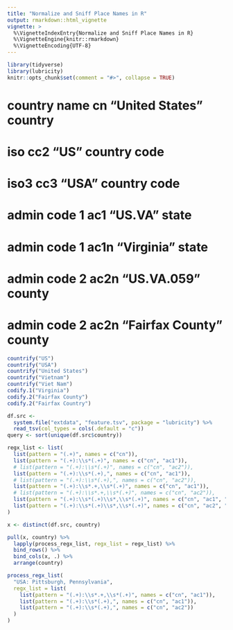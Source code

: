 ```yaml
---
title: "Normalize and Sniff Place Names in R"
output: rmarkdown::html_vignette
vignette: >
  %\VignetteIndexEntry{Normalize and Sniff Place Names in R}
  %\VignetteEngine{knitr::rmarkdown}
  %\VignetteEncoding{UTF-8}
---
```


```r
library(tidyverse)
library(lubricity)
knitr::opts_chunk$set(comment = "#>", collapse = TRUE)
```

# country name  cn    "United States"  country
# iso           cc2   "US"             country code
# iso3          cc3   "USA"            country code
# admin code 1  ac1   "US.VA"          state
# admin code 1  ac1n  "Virginia"       state
# admin code 2  ac2n  "US.VA.059"      county
# admin code 2  ac2n  "Fairfax County" county

```r
countrify("US")
countrify("USA")
countrify("United States")
countrify("Vietnam")
countrify("Viet Nam")
codify.1("Virginia")
codify.2("Fairfax County")
codify.2("Fairfax Country")
```

```r
df.src <- 
  system.file("extdata", "feature.tsv", package = "lubricity") %>%
  read_tsv(col_types = cols(.default = "c"))
query <- sort(unique(df.src$country))
```

```r
regx_list <- list(
  list(pattern = "(.+)", names = c("cn")),
  list(pattern = "(.+):\\s*(.+)", names = c("cn", "ac1")),
  # list(pattern = "(.+):\\s*(.+)", names = c("cn", "ac2")),
  list(pattern = "(.+):\\s*(.+),", names = c("cn", "ac1")),
  # list(pattern = "(.+):\\s*(.+),", names = c("cn", "ac2")),
  list(pattern = "(.+):\\s*.+,\\s*(.+)", names = c("cn", "ac1")),
  # list(pattern = "(.+):\\s*.+,\\s*(.+)", names = c("cn", "ac2")),
  list(pattern = "(.+):\\s*(.+)\\s*,\\s*(.+)", names = c("cn", "ac1", "ac2")),
  list(pattern = "(.+):\\s*(.+)\\s*,\\s*(.+)", names = c("cn", "ac2", "ac1"))
)

x <- distinct(df.src, country)

pull(x, country) %>%
  lapply(process_regx_list, regx_list = regx_list) %>%
  bind_rows() %>%
  bind_cols(x, .) %>%
  arrange(country)
```

```r
process_regx_list(
  "USA: Pittsburgh, Pennsylvania",
  regx_list = list(
    list(pattern = "(.+):\\s*.+,\\s*(.+)", names = c("cn", "ac1")),
    list(pattern = "(.+):\\s*(.+),", names = c("cn", "ac1")),
    list(pattern = "(.+):\\s*(.+),", names = c("cn", "ac2"))
  )
)
```
